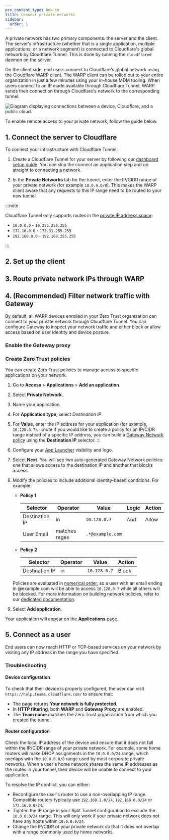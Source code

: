 ```yaml
---
pcx_content_type: how-to
title: Connect private networks
sidebar:
  order: 1
---
```



A private network has two primary components: the server and the client. The server's infrastructure (whether that is a single application, multiple applications, or a network segment) is connected to Cloudflare's global network by Cloudflare Tunnel. This is done by running the `cloudflared` daemon on the server.

On the client side, end users connect to Cloudflare's global network using the Cloudflare WARP client. The WARP client can be rolled out to your entire organization in just a few minutes using your in-house MDM tooling. When users connect to an IP made available through Cloudflare Tunnel, WARP sends their connection through Cloudflare's network to the corresponding tunnel.

![Diagram displaying connections between a device, Cloudflare, and a public cloud.](~/assets/images/cloudflare-one/connections/private-ips-diagram.png)

To enable remote access to your private network, follow the guide below.

## 1. Connect the server to Cloudflare

To connect your infrastructure with Cloudflare Tunnel:

1. Create a Cloudflare Tunnel for your server by following our [dashboard setup guide](/cloudflare-one/connections/connect-networks/get-started/create-remote-tunnel/). You can skip the connect an application step and go straight to connecting a network.

2. In the **Private Networks** tab for the tunnel, enter the IP/CIDR range of your private network (for example `10.0.0.0/8`). This makes the WARP client aware that any requests to this IP range need to be routed to your new tunnel.

:::note

Cloudflare Tunnel only supports routes in the [private IP address space](https://www.rfc-editor.org/rfc/rfc1918.html#section-3):

- `10.0.0.0` - `10.255.255.255`
- `172.16.0.0` - `172.31.255.255`
- `192.168.0.0` - `192.168.255.255`

:::

## 2. Set up the client

<Render file="tunnel/warp-to-tunnel-client" />

## 3. Route private network IPs through WARP

<Render file="tunnel/warp-to-tunnel-route-ips" />

## 4. (Recommended) Filter network traffic with Gateway

By default, all WARP devices enrolled in your Zero Trust organization can connect to your private network through Cloudflare Tunnel. You can configure Gateway to inspect your network traffic and either block or allow access based on user identity and device posture.

### Enable the Gateway proxy

<Render file="tunnel/enable-gateway-proxy" />

### Create Zero Trust policies

You can create Zero Trust policies to manage access to specific applications on your network.

1. Go to **Access** > **Applications** > **Add an application**.

2. Select **Private Network**.

3. Name your application.

4. For **Application type**, select _Destination IP_.

5. For **Value**, enter the IP address for your application (for example, `10.128.0.7`).
   :::note
   If you would like to create a policy for an IP/CIDR range instead of a specific IP address, you can build a [Gateway Network policy](/cloudflare-one/policies/gateway/network-policies/) using the **Destination IP** selector.
   :::

6. Configure your [App Launcher](/cloudflare-one/applications/app-launcher/) visibility and logo.

7. Select **Next**. You will see two auto-generated Gateway Network policies: one that allows access to the destination IP and another that blocks access.

8. Modify the policies to include additional identity-based conditions. For example:

   - **Policy 1**

     | Selector       | Operator      | Value            | Logic | Action |
     | -------------- | ------------- | ---------------- | ----- | ------ |
     | Destination IP | in            | `10.128.0.7`     | And   | Allow  |
     | User Email     | matches regex | `.*@example.com` |       |        |

   - **Policy 2**

     | Selector       | Operator | Value        | Action |
     | -------------- | -------- | ------------ | ------ |
     | Destination IP | in       | `10.128.0.7` | Block  |

   Policies are evaluated in [numerical order](/cloudflare-one/policies/gateway/order-of-enforcement/#order-of-precedence), so a user with an email ending in @example.com will be able to access `10.128.0.7` while all others will be blocked. For more information on building network policies, refer to our [dedicated documentation](/cloudflare-one/policies/gateway/network-policies/).

9. Select **Add application**.

Your application will appear on the **Applications** page.

## 5. Connect as a user

End users can now reach HTTP or TCP-based services on your network by visiting any IP address in the range you have specified.

### Troubleshooting

#### Device configuration

To check that their device is properly configured, the user can visit `https://help.teams.cloudflare.com/` to ensure that:

- The page returns **Your network is fully protected**.
- In **HTTP filtering**, both **WARP** and **Gateway Proxy** are enabled.
- The **Team name** matches the Zero Trust organization from which you created the tunnel.

#### Router configuration

Check the local IP address of the device and ensure that it does not fall within the IP/CIDR range of your private network. For example, some home routers will make DHCP assignments in the `10.0.0.0/24` range, which overlaps with the `10.0.0.0/8` range used by most corporate private networks. When a user's home network shares the same IP addresses as the routes in your tunnel, their device will be unable to connect to your application.

To resolve the IP conflict, you can either:

- Reconfigure the user's router to use a non-overlapping IP range. Compatible routers typically use `192.168.1.0/24`, `192.168.0.0/24` or `172.16.0.0/24`.
- Tighten the IP range in your Split Tunnel configuration to exclude the `10.0.0.0/24` range. This will only work if your private network does not have any hosts within `10.0.0.0/24`.
- Change the IP/CIDR of your private network so that it does not overlap with a range commonly used by home networks.
